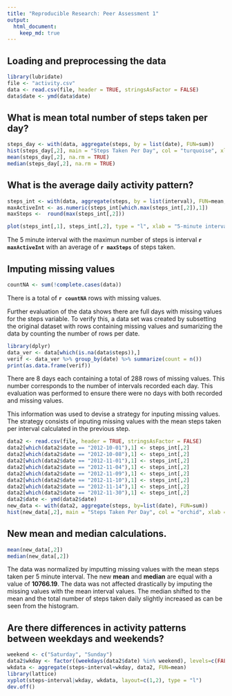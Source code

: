 ```yaml
---
title: "Reproducible Research: Peer Assessment 1"
output: 
  html_document:
    keep_md: true
---
```


## Loading and preprocessing the data
```r
library(lubridate)
file <- "activity.csv"
data <- read.csv(file, header = TRUE, stringsAsFactor = FALSE)
data$date <- ymd(data$date)
```

## What is mean total number of steps taken per day?
```r
steps_day <- with(data, aggregate(steps, by = list(date), FUN=sum))    
hist(steps_day[,2], main = "Steps Taken Per Day", col = "turquoise", xlab = "steps/day")
mean(steps_day[,2], na.rm = TRUE)  
median(steps_day[,2], na.rm = TRUE) 
```   

## What is the average daily activity pattern?
```r
steps_int <- with(data, aggregate(steps, by = list(interval), FUN=mean, na.rm=TRUE))
maxActiveInt <- as.numeric(steps_int[which.max(steps_int[,2]),1])
maxSteps <-  round(max(steps_int[,2]))
```
```r
plot(steps_int[,1], steps_int[,2], type = "l", xlab = "5-minute interval", ylab = "steps")
```  

The 5 minute interval with the maximun number of steps is interval **`r maxActiveInt`** with an average of **`r maxSteps`** of steps taken.  

## Imputing missing values

```r
countNA <- sum(!complete.cases(data))
```  
There is a total of **`r countNA`** rows with missing values.  

Further evaluation of the data shows there are full days with missing values for the steps variable. To verify this, a data set was created by subsetting the original dataset with rows containing missing values and sumarizing the data by counting the number of rows per date.
```r
library(dplyr)
data_ver <- data[which(is.na(data$steps)),]
verif <- data_ver %>% group_by(date) %>% summarize(count = n())
print(as.data.frame(verif))
```  
There are 8 days each containing a total of 288 rows of missing values. This number corresponds to the number of intervals recorded each day. This evaluation was performed to ensure there were no days with both recorded and missing values.    

This information was used to devise a strategy for inputing missing values. The strategy consists of inputing missing values with the mean steps taken per interval calculated in the previous step. 

```r
data2 <- read.csv(file, header = TRUE, stringsAsFactor = FALSE)
data2[which(data2$date == "2012-10-01"),1] <- steps_int[,2]
data2[which(data2$date == "2012-10-08"),1] <- steps_int[,2]
data2[which(data2$date == "2012-11-01"),1] <- steps_int[,2]
data2[which(data2$date == "2012-11-04"),1] <- steps_int[,2]
data2[which(data2$date == "2012-11-09"),1] <- steps_int[,2]
data2[which(data2$date == "2012-11-10"),1] <- steps_int[,2]
data2[which(data2$date == "2012-11-14"),1] <- steps_int[,2]
data2[which(data2$date == "2012-11-30"),1] <- steps_int[,2]
data2$date <- ymd(data2$date)
new_data <- with(data2, aggregate(steps, by=list(date), FUN=sum))
hist(new_data[,2], main = "Steps Taken Per Day", col = "orchid", xlab = "steps/day")
```

## New mean and median calculations.  

```r
mean(new_data[,2])
median(new_data[,2])
```  

The data was normalized by imputting missing values with the mean steps taken per 5 minute interval. The new **mean** and **median** are equal with a value of **10766.19**. The data was not affected drastically by imputing the missing values with the mean interval values. The median shifted to the mean and the total number of steps taken daily slightly increased as can be seen from the histogram.  

## Are there differences in activity patterns between weekdays and weekends?

```r
weekend <- c("Saturday", "Sunday")
data2$wkday <- factor((weekdays(data2$date) %in% weekend), levels=c(FALSE, TRUE), labels=c('weekday', 'weekend'))
wkdata <- aggregate(steps~interval+wkday, data2, FUN=mean)
library(lattice)
xyplot(steps~interval|wkday, wkdata, layout=c(1,2), type = "l")
dev.off()
```


